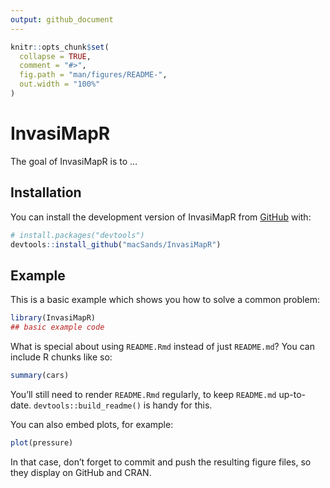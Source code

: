 ```yaml
---
output: github_document
---
```


<!-- README.md is generated from README.Rmd. Please edit that file -->

```r
knitr::opts_chunk$set(
  collapse = TRUE,
  comment = "#>",
  fig.path = "man/figures/README-",
  out.width = "100%"
)
```

# InvasiMapR

<!-- badges: start -->
<!-- badges: end -->

The goal of InvasiMapR is to ...

## Installation

You can install the development version of InvasiMapR from [GitHub](https://github.com/) with:

``` r
# install.packages("devtools")
devtools::install_github("macSands/InvasiMapR")
```

## Example

This is a basic example which shows you how to solve a common problem:

```r
library(InvasiMapR)
## basic example code
```

What is special about using `README.Rmd` instead of just `README.md`? You can include R chunks like so:

```r
summary(cars)
```

You'll still need to render `README.Rmd` regularly, to keep `README.md` up-to-date. `devtools::build_readme()` is handy for this.

You can also embed plots, for example:

```r
plot(pressure)
```

In that case, don't forget to commit and push the resulting figure files, so they display on GitHub and CRAN.
